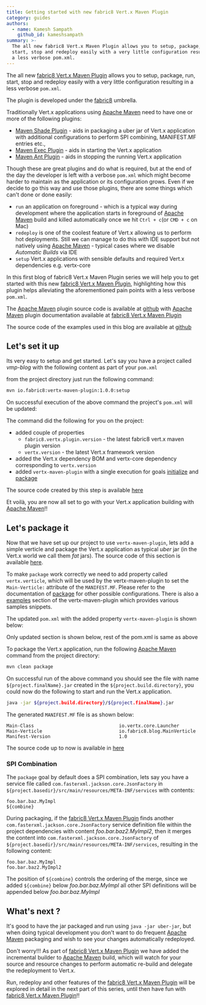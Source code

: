 ```yaml
---
title: Getting started with new fabric8 Vert.x Maven Plugin
category: guides
authors:
  - name: Kamesh Sampath
    github_id: kameshsampath
summary: >-
  The all new fabric8 Vert.x Maven Plugin allows you to setup, package, run,
  start, stop and redeploy easily with a very little configuration resulting in
  a less verbose pom.xml.
---
```


The all new [fabric8 Vert.x Maven Plugin](http://vmp.fabric8.io) allows you to setup, package, run, start, stop and redeploy easily with a very little configuration resulting in a less verbose `pom.xml`.

<Alert info>

The plugin is developed under the [fabric8](https://fabric8.io/) umbrella.

</Alert>

Traditionally Vert.x applications using [Apache Maven](http://maven.apache.org) need to have one or more of the following plugins:

*  [Maven Shade Plugin](https://maven.apache.org/plugins/maven-shade-plugin/) - aids in packaging a uber jar of Vert.x application with additional configurations to perform SPI combining, MANIFEST.MF entries etc.,
*  [Maven Exec Plugin](http://www.mojohaus.org/exec-maven-plugin/) - aids in starting the Vert.x application
*  [Maven Ant Plugin](https://maven.apache.org/plugins/maven-ant-plugin/) - aids in stopping the running Vert.x application

Though these are great plugins and do what is required, but at the end of the day the developer is left with a verbose `pom.xml` which might become harder to maintain as the application or its configuration grows. Even if we decide to go this way and use those plugins, there are some things which can't done or done easily:

* `run` an application on foreground - which is a typical way during development where the application starts in foreground of [Apache Maven](http://maven.apache.org) build and killed automatically once we hit `Ctrl + c`(or `CMD + c` on Mac)
* `redeploy` is one of the coolest feature of Vert.x allowing us to perform hot deployments. Still we can manage to do this with IDE support but not natively using [Apache Maven](http://maven.apache.org) - typical cases where we disable _Automatic Builds_ via IDE
* `setup` Vert.x applications with sensible defaults and required Vert.x dependencies e.g. vertx-core

In this first blog of fabric8 Vert.x Maven Plugin series we will help you to get started with this new [fabric8 Vert.x Maven Plugin](http://vmp.fabric8.io), highlighting how this plugin helps alleviating the aforementioned pain points with a less verbose `pom.xml`.

The [Apache Maven](http://maven.apache.org) plugin source code is available at [github](https://github.com/fabric8io/vertx-maven-plugin) with [Apache Maven](http://maven.apache.org) plugin documentation available at [fabric8 Vert.x Maven Plugin](http://vmp.fabric8.io)

The source code of the examples used in this blog are available at [github](https://github.com/kameshsampath/vmp-blog)

## Let's set it up

Its very easy to setup and get started. Let's say you have a project called _vmp-blog_ with the following content as part of your `pom.xml`

<Gist url="https://gist.github.com/kameshsampath/0e0cfc90ea3cb9d69553ee9901dfd796" />

from the project directory just run the following command:

```bash
mvn io.fabric8:vertx-maven-plugin:1.0.0:setup
```

On successful execution of the above command the project's `pom.xml` will be updated:

<Gist url="https://gist.github.com/kameshsampath/3c2e96d98f1e16d0f7a0501c05ce0d12" />

The command did the following for you on the project:

* added couple of properties
  * `fabric8.vertx.plugin.version` - the latest fabric8 vert.x maven plugin version
  * `vertx.version` - the latest Vert.x framework version
* added the Vert.x dependency BOM and vertx-core dependency corresponding to `vertx.version`
* added `vertx-maven-plugin` with a single execution for goals [initialize](https://vmp.fabric8.io/#vertx:initalize) and [package](https://vmp.fabric8.io/#vertx:package)

The source code created by this step is available [here](https://github.com/kameshsampath/vmp-blog/tree/setup)

Et voilà, you are now all set to go with your Vert.x application building with [Apache Maven](http://maven.apache.org)!!

## Let's package it

Now that we have set up our project to use `vertx-maven-plugin`, lets add a simple verticle and package the Vert.x application as typical *uber* jar (in the Vert.x world we call them *fat* jars).  The source code of this section is available [here](https://github.com/kameshsampath/vmp-blog/tree/package).

To make `package` work correctly we need to add property called `vertx.verticle`, which will be used by the vertx-maven-plugin to set the `Main-Verticle:` attribute of the `MANIFEST.MF`.  Please refer to the documentation of  [package](https://vmp.fabric8.io/#vertx:package) for other possible configurations.  There is also a [examples](https://vmp.fabric8.io/#vertx:examples) section of the vertx-maven-plugin which provides various samples snippets.

The updated `pom.xml` with the added property `vertx-maven-plugin` is shown below:

<Alert info>

Only updated section is shown below, rest of the pom.xml is same as above

</Alert>

<Gist url="https://gist.github.com/kameshsampath/24a1ed6a377b118f06af2c4b4ddf0ca0" />

To package the Vert.x application, run the following [Apache Maven](http://maven.apache.org) command from the project directory:

```bash
mvn clean package
```

On successful run of the above command you should see the file with name `${project.finalName}.jar` created in the `${project.build.directory}`, you could now do the following to start and run the Vert.x application.

```bash
java -jar ${project.build.directory}/${project.finalName}.jar
```

The generated `MANIFEST.MF` file is as shown below:

```text
Main-Class                               io.vertx.core.Launcher
Main-Verticle                            io.fabric8.blog.MainVerticle
Manifest-Version                         1.0
```

The source code up to now is available in [here](https://github.com/kameshsampath/vmp-blog/tree/package)

### SPI Combination

The `package` goal by default does a SPI combination, lets say you have a service file called `com.fasterxml.jackson.core.JsonFactory` in `${project.basedir}/src/main/resources/META-INF/services` with contents:

```text
foo.bar.baz.MyImpl
${combine}
```

During packaging, if the [fabric8 Vert.x Maven Plugin](http://vmp.fabric8.io) finds another `com.fasterxml.jackson.core.JsonFactory` service definition file within the project dependencies with content _foo.bar.baz2.MyImpl2_, then it merges the content into `com.fasterxml.jackson.core.JsonFactory` of `${project.basedir}/src/main/resources/META-INF/services`, resulting in the following content:

```text
foo.bar.baz.MyImpl
foo.bar.baz2.MyImpl2
```

The position of `${combine}` controls the ordering of the merge, since we added `${combine}` below _foo.bar.baz.MyImpl_ all other SPI definitions will be appended below _foo.bar.baz.MyImpl_

## What's next ?

It's good to have the jar packaged and run using `java -jar uber-jar`, but when doing typical development you don't  want to do frequent [Apache Maven](http://maven.apache.org) packaging and wish to see your changes automatically redeployed.

Don't worry!!! As part of [fabric8 Vert.x Maven Plugin](http://vmp.fabric8.io) we have added the incremental builder to [Apache Maven](http://maven.apache.org) build, which will watch for your source and resource changes to perform automatic re-build and delegate the redeployment to Vert.x.

Run, redeploy and other features of the [fabric8 Vert.x Maven Plugin](http://vmp.fabric8.io) will be explored in detail in the next part of this series, until then have fun with [fabric8 Vert.x Maven Plugin](http://vmp.fabric8.io)!!
